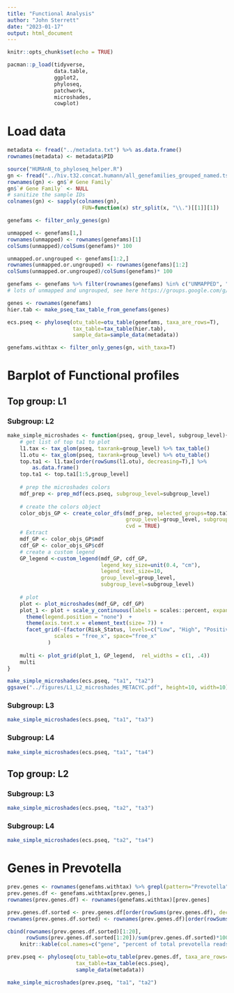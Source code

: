 ```yaml
---
title: "Functional Analysis"
author: "John Sterrett"
date: "2023-01-17"
output: html_document
---
```


```r
knitr::opts_chunk$set(echo = TRUE)

pacman::p_load(tidyverse,
               data.table,
               ggplot2,
               phyloseq,
               patchwork,
               microshades,
               cowplot)

```

# Load data
```r
metadata <- fread("../metadata.txt") %>% as.data.frame()
rownames(metadata) <- metadata$PID

source("HUMAnN_to_phyloseq_helper.R")
gn <- fread("../hiv.t32.concat.humann/all_genefamilies_grouped_named.tsv")
rownames(gn) <- gn$`# Gene Family`
gn$`# Gene Family` <- NULL
# sanitize the sample IDs
colnames(gn) <- sapply(colnames(gn), 
                        FUN=function(x) str_split(x, "\\.")[[1]][1])

genefams <- filter_only_genes(gn)

unmapped <- genefams[1,]
rownames(unmapped) <- rownames(genefams)[1]
colSums(unmapped)/colSums(genefams)* 100

unmapped.or.ungrouped <- genefams[1:2,]
rownames(unmapped.or.ungrouped) <- rownames(genefams)[1:2]
colSums(unmapped.or.ungrouped)/colSums(genefams)* 100

genefams <- genefams %>% filter(rownames(genefams) %in% c("UNMAPPED", "UNGROUPED")==F)
# lots of unmapped and ungrouped, see here https://groups.google.com/g/humann-users/c/4Pz8NritMzw

genes <- rownames(genefams)
hier.tab <- make_pseq_tax_table_from_genefams(genes)

ecs.pseq <- phyloseq(otu_table=otu_table(genefams, taxa_are_rows=T), 
                     tax_table=tax_table(hier.tab),
                     sample_data=sample_data(metadata))

genefams.withtax <- filter_only_genes(gn, with_taxa=T)
```

# Barplot of Functional profiles {.tabset}
## Top group: L1 {.tabset}
### Subgroup: L2
```r
make_simple_microshades <- function(pseq, group_level, subgroup_level){
    # get list of top ta1 to plot
    l1.tax <- tax_glom(pseq, taxrank=group_level) %>% tax_table()
    l1.otu <- tax_glom(pseq, taxrank=group_level) %>% otu_table()
    top.ta1 <- l1.tax[order(rowSums(l1.otu), decreasing=T),] %>% 
        as.data.frame()
    top.ta1 <- top.ta1[1:5,group_level]
    
    # prep the microshades colors
    mdf_prep <- prep_mdf(ecs.pseq, subgroup_level=subgroup_level)
    
    # create the colors object
    color_objs_GP <- create_color_dfs(mdf_prep, selected_groups=top.ta1,
                                      group_level=group_level, subgroup_level=subgroup_level,
                                      cvd = TRUE)
    # Extract
    mdf_GP <- color_objs_GP$mdf
    cdf_GP <- color_objs_GP$cdf
    # create a custom legend
    GP_legend <-custom_legend(mdf_GP, cdf_GP, 
                              legend_key_size=unit(0.4, "cm"),
                              legend_text_size=10,
                              group_level=group_level,
                              subgroup_level=subgroup_level)
    
    # plot
    plot <- plot_microshades(mdf_GP, cdf_GP)
    plot_1 <- plot + scale_y_continuous(labels = scales::percent, expand = expansion(0)) +
      theme(legend.position = "none")  +
      theme(axis.text.x = element_text(size= 7)) +
      facet_grid(~(factor(Risk_Status, levels=c("Low", "High", "Positive"))), 
               scales = "free_x", space="free_x"
             )
    
    multi <- plot_grid(plot_1, GP_legend,  rel_widths = c(1, .4))
    multi
}

make_simple_microshades(ecs.pseq, "ta1", "ta2") 
ggsave("../figures/L1_L2_microshades_METACYC.pdf", height=10, width=10)
```

### Subgroup: L3

```r
make_simple_microshades(ecs.pseq, "ta1", "ta3")

```


### Subgroup: L4
```r
make_simple_microshades(ecs.pseq, "ta1", "ta4")

```


## Top group: L2 {.tabset}

### Subgroup: L3
```r
make_simple_microshades(ecs.pseq, "ta2", "ta3")

```

### Subgroup: L4
```r
make_simple_microshades(ecs.pseq, "ta2", "ta4")

```


# Genes in Prevotella
```r
prev.genes <- rownames(genefams.withtax) %>% grepl(pattern="Prevotella")
prev.genes.df <- genefams.withtax[prev.genes,]
rownames(prev.genes.df) <- rownames(genefams.withtax)[prev.genes]

prev.genes.df.sorted <- prev.genes.df[order(rowSums(prev.genes.df), decreasing=T),]
rownames(prev.genes.df.sorted) <- rownames(prev.genes.df)[order(rowSums(prev.genes.df), decreasing=T)]

cbind(rownames(prev.genes.df.sorted)[1:20],
      rowSums(prev.genes.df.sorted[1:20])/sum(prev.genes.df.sorted)*100) %>%
    knitr::kable(col.names=c("gene", "percent of total prevotella reads"))

prev.pseq <- phyloseq(otu_table=otu_table(prev.genes.df, taxa_are_rows=T),
                      tax_table=tax_table(ecs.pseq),
                      sample_data(metadata))

make_simple_microshades(prev.pseq, "ta1", "ta2")

```